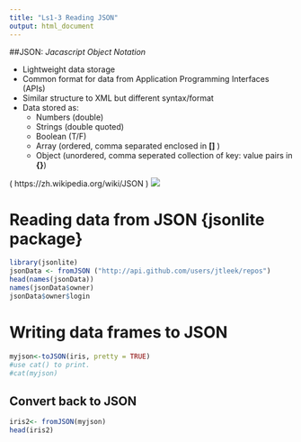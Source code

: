 ```yaml
---
title: "Ls1-3 Reading JSON"
output: html_document
---
```


##JSON: *Jacascript Object Notation*

* Lightweight data storage
* Common format for data from Application Programming Interfaces (APIs)
* Similar structure to XML but different syntax/format
* Data stored as:
  - Numbers (double)
  - Strings (double quoted)
  - Boolean (T/F)
  - Array (ordered, comma separated enclosed in **[]** )
  - Object (unordered, comma seperated collection of key: value pairs in **{}**)

<Futher information> ( https://zh.wikipedia.org/wiki/JSON )
<img src="./images/JSON01.png">

# Reading data from JSON {jsonlite package}

```r
library(jsonlite)
jsonData <- fromJSON ("http://api.github.com/users/jtleek/repos")
head(names(jsonData))
names(jsonData$owner)
jsonData$owner$login
```

# Writing data frames to JSON

```r
myjson<-toJSON(iris, pretty = TRUE)
#use cat() to print.
#cat(myjson)
```
## Convert back to JSON

```r
iris2<- fromJSON(myjson)
head(iris2)
```
